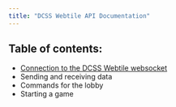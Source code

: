 ```yaml
---
title: "DCSS Webtile API Documentation"
---
```


## Table of contents:

* [Connection to the DCSS Webtile websocket](connection.qmd)
* Sending and receiving data
* Commands for the lobby
* Starting a game
